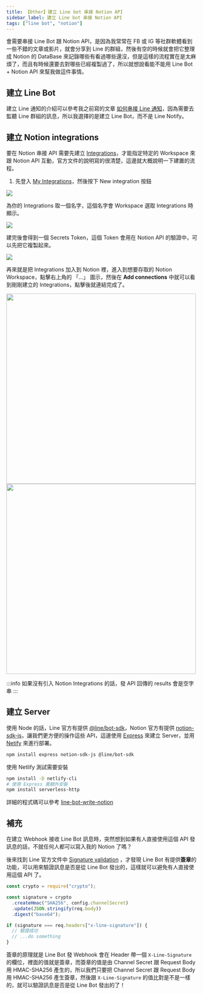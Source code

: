 ```yaml
---
title: 【Other】建立 Line bot 串接 Notion API
sidebar_label: 建立 Line bot 串接 Notion API
tags: ["line bot", "notion"]
---
```



會需要串接 Line Bot 跟 Notion API，是因為我常常在 FB 或 IG 等社群軟體看到一些不錯的文章或影片，就會分享到 Line 的群組，然後有空的時候就會把它整理成 Notion 的 DataBase 來記錄哪些有看過哪些還沒，但是這樣的流程實在是太麻煩了，而且有時候還要去對哪些已經複製過了，所以就想說看能不能用 <Highlight color='green'>Line Bot</Highlight> + <Highlight color='blue'>Notion API</Highlight> 來幫我做這件事情。

## 建立 Line Bot

建立 Line 通知的介紹可以參考我之前寫的文章 [如何串接 Line 通知](/other/line-notify)，因為需要去監聽 Line 群組的訊息，所以我選擇的是建立 Line Bot，而不是 Line Notify。

## 建立 Notion integrations

要在 Notion 串接 API 需要先建立 [Integrations](https://developers.notion.com/docs/create-a-notion-integration)，才能指定特定的 Workspace 來跟 Notion API 互動，官方文件的說明寫的很清楚，這邊就大概說明一下建置的流程。

1. 先登入 [My Integrations](https://www.notion.so/my-integrations)，然後按下 New integration 按鈕

<Img src={image_1} />

為你的 Integrations 取一個名字，這個名字會 Workspace 選取 Integrations 時顯示。

<Img src={image_2} />

建完後會得到一個 Secrets Token，這個 Token 會用在 Notion API 的驗證中，可以先把它複製起來。

<Img src={image_3} />

再來就是把 Integrations 加入到 Notion 裡，進入到想要存取的 Notion Workspace，點擊右上角的 「...」 圖示，然後在 **Add connections** 中就可以看到剛剛建立的 Integrations，點擊後就連結完成了。

<Img src={image_4} width='500px' />

<Img src={image_5} width='500px' />

:::info
如果沒有引入 Notion Integrations 的話，發 API 回傳的 results 會是空字串
:::

## 建立 Server

使用 Node 的話，Line 官方有提供 [@line/bot-sdk](https://github.com/line/line-bot-sdk-nodejs)，Notion 官方有提供 [notion-sdk-js](https://github.com/makenotion/notion-sdk-js)，讓我們更方便的操作這些 API，這邊使用 [Express](https://expressjs.com/) 來建立 Server，並用 [Netify](https://www.netlify.com/) 來進行部署。

```bash
npm install express notion-sdk-js @line/bot-sdk
```

使用 Netlify 測試需要安裝

```bash
npm install -D netlify-cli
# 使用 Express 需額外安裝
npm install serverless-http
```

詳細的程式碼可以參考 [line-bot-write-notion](https://github.com/Jim876633/line-bot-write-notion/blob/main/api/server.js)

## 補充

在建立 Webhook 接收 Line Bot 訊息時，突然想到如果有人直接使用這個 API 發訊息的話，不就任何人都可以寫入我的 Notion 了嗎？

後來找到 Line 官方文件中 [Signature validation](https://developers.line.biz/en/reference/messaging-api/#signature-validation) ，才發現 Line Bot 有提供**簽章**的功能，可以用來驗證訊息是否是從 Line Bot 發出的，這樣就可以避免有人直接使用這個 API 了。

```js
const crypto = require("crypto");

const signature = crypto
  .createHmac("SHA256", config.channelSecret)
  .update(JSON.stringify(req.body))
  .digest("base64");

if (signature === req.headers["x-line-signature"]) {
  // 驗證成功
  // ...do something
}
```

簽章的原理就是 Line Bot 發 Webhook 會在 Header 帶一個 `X-Line-Signature` 的欄位，裡面的值就是簽章，而簽章的值是由 Channel Secret 跟 Request Body 用 HMAC-SHA256 產生的，所以我們只要把 Channel Secret 跟 Request Body 用 HMAC-SHA256 產生簽章，然後跟 `X-Line-Signature` 的值比對是不是一樣的，就可以驗證訊息是否是從 Line Bot 發出的了！
